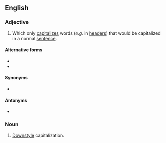 {{also|down-style|down style}}
==English==

===Adjective===
{{en-adj|-}}

# {{lb|en|typography|capitalization}} Which only [[capitalize]]s words (''e.g.'' in [[header]]s) that would be capitalized in a normal [[sentence]].

====Alternative forms====
* {{l|en|down style}}
* {{l|en|down-style}}

====Synonyms====
* {{l|en|sentence case}}

====Antonyms====
* {{l|en|upstyle}}

===Noun===
{{en-noun|-}}
# {{lb|en|typography}} [[#Adjective|Downstyle]] capitalization.